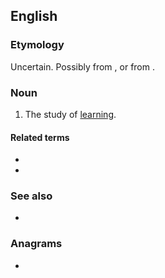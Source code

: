 ==English==

===Etymology===
Uncertain. Possibly from {{uder|en|grc|μαθητικός||easily taught}}, or from {{suffix|en|mathesis|etic}}.

===Noun===
{{en-noun|-}}

# The study of [[learning]].

====Related terms====
* {{l|en|mathetic}}
* {{l|en|mathesis}}

===See also===
* {{l|en|didactics}}

===Anagrams===
* {{anagrams|en|a=acehimstt|thematics}}
